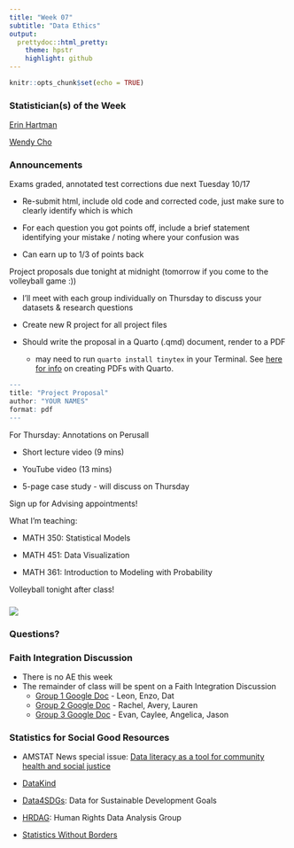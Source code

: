 ```yaml
---
title: "Week 07"
subtitle: "Data Ethics"
output: 
  prettydoc::html_pretty:
    theme: hpstr
    highlight: github
---
```


```r
knitr::opts_chunk$set(echo = TRUE)
```

### Statistician(s) of the Week

[Erin Hartman](https://erinhartman.com)

[Wendy Cho](https://pol.illinois.edu/directory/profile/wendycho)

### Announcements

Exams graded, annotated test corrections due next Tuesday 10/17

-   Re-submit html, include old code and corrected code, just make sure to clearly identify which is which

-   For each question you got points off, include a brief statement identifying your mistake / noting where your confusion was

-   Can earn up to 1/3 of points back

Project proposals due tonight at midnight (tomorrow if you come to the volleyball game :))

-   I'll meet with each group individually on Thursday to discuss your datasets & research questions

-   Create new R project for all project files

-   Should write the proposal in a Quarto (.qmd) document, render to a PDF

    -   may need to run `quarto install tinytex` in your Terminal. See [here for info](https://quarto.org/docs/output-formats/pdf-basics.html) on creating PDFs with Quarto.

```r
---
title: "Project Proposal"
author: "YOUR NAMES"
format: pdf
---
```

For Thursday: Annotations on Perusall

-   Short lecture video (9 mins)

-   YouTube video (13 mins)

-   5-page case study - will discuss on Thursday

Sign up for Advising appointments!

What I'm teaching:

-   MATH 350: Statistical Models

-   MATH 451: Data Visualization

-   MATH 361: Introduction to Modeling with Probability

Volleyball tonight after class!

### ![](images/MPS_volleyball.png)

### Questions?

### Faith Integration Discussion

-   There is no AE this week
-   The remainder of class will be spent on a Faith Integration Discussion
    -   [Group 1 Google Doc](https://docs.google.com/document/d/1isMkpkuxx5DjUj3cTsBrMqz2icRbpDeD/edit?usp=sharing&ouid=106967575594472014629&rtpof=true&sd=true) - Leon, Enzo, Dat
    -   [Group 2 Google Doc](https://docs.google.com/document/d/13fM23eg9iX3GdgjkMy56STw8gnKO6yyh/edit?usp=sharing&ouid=106967575594472014629&rtpof=true&sd=true) - Rachel, Avery, Lauren
    -   [Group 3 Google Doc](https://docs.google.com/document/d/1ZJl6v70bwQO7Nnmzd1VESNX4u_e2M-K_/edit?usp=sharing&ouid=106967575594472014629&rtpof=true&sd=true) - Evan, Caylee, Angelica, Jason

### Statistics for Social Good Resources

-   AMSTAT News special issue: [Data literacy as a tool for community health and social justice](https://magazine.amstat.org/wp-content/uploads/2022/08/AmstatSeptember.pdf)

-   [DataKind](https://www.datakind.org)

-   [Data4SDGs](https://www.data4sdgs.org): Data for Sustainable Development Goals

-   [HRDAG](https://hrdag.org): Human Rights Data Analysis Group

-   [Statistics Without Borders](https://www.statisticswithoutborders.org)
